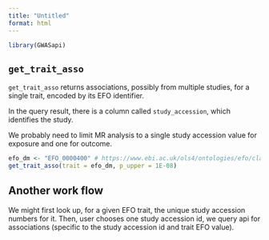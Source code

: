 ```yaml
---
title: "Untitled"
format: html
---
```


```r
library(GWASapi)
```

## `get_trait_asso` 

`get_trait_asso` returns associations, possibly from multiple studies, for a single trait, encoded by its EFO identifier.

In the query result, there is a column called `study_accession`, which identifies the study. 

We probably need to limit MR analysis to a single study accession value for exposure and one for outcome. 

```r
efo_dm <- "EFO_0000400" # https://www.ebi.ac.uk/ols4/ontologies/efo/classes/http%253A%252F%252Fwww.ebi.ac.uk%252Fefo%252FEFO_0000400
get_trait_asso(trait = efo_dm, p_upper = 1E-08)
```

## Another work flow

We might first look up, for a given EFO trait, the unique study accession numbers for it. Then, user chooses one study accession id, we query api for associations (specific to the study accession id and trait EFO value).

```r

```

